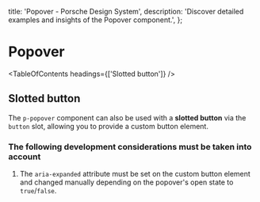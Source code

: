 
  title: 'Popover - Porsche Design System',
  description: 'Discover detailed examples and insights of the Popover component.',
};

# Popover <ComponentStatus tagName="p-popover"></ComponentStatus>

<TableOfContents headings={['Slotted button']} />

## Slotted button

The `p-popover` component can also be used with a **slotted button** via the `button` slot, allowing you to provide a
custom button element.

<ComponentStory story={popoverSlottedButtonStory} />

### The following development considerations must be taken into account

1. The `aria-expanded` attribute must be set on the custom button element and changed manually depending on the
   popover's open state to `true`/`false`.
